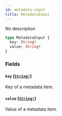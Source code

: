 ```yaml
---
id: metadata-input
title: MetadataInput
---
```


No description

```graphql
type MetadataInput {
  key: String!
  value: String!
}
```

### Fields

#### `key` ([`String!`](../../../developer/api-reference/scalars/string))

Key of a metadata item.

#### `value` ([`String!`](../../../developer/api-reference/scalars/string))

Value of a metadata item.
